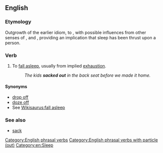 ==English==

===Etymology===
Outgrowth of the earlier idiom, to {{m|en|hit the sack}}, with possible influences from other senses of {{m|en|sack|to sack|tackle, pillage|pos=verb}}, and {{m|en|sock|to sock|hit, slam|pos=verb}}, providing an implication that sleep has been thrust upon a person.

===Verb===
{{en-verb|sacks out|sacking out|sacked out}}

# {{lb|en|idiomatic}} To [[fall asleep]], usually from implied [[exhaustion]].
#: ''The kids '''sacked out''' in the back seat before we made it home.''

====Synonyms====
* [[drop off]]
* [[doze off]]
* See [[Wikisaurus:fall asleep]]

===See also===
* [[sack]]

[[Category:English phrasal verbs]]
[[Category:English phrasal verbs with particle (out)]]
[[Category:en:Sleep]]